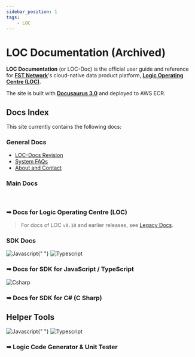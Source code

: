 ```yaml
---
sidebar_position: 1
tags:
    - LOC
---
```


# LOC Documentation (Archived)

**LOC Documentation** (or LOC-Doc) is the official user guide and reference for [**FST Network**](https://www.fst.network/)'s cloud-native data product platform, [**Logic Operating Centre (LOC)**](https://www.fst.network/logic-operation-centre).

The site is built with [**Docusaurus 3.0**](https://docusaurus.io/) and deployed to AWS ECR.

## Docs Index

This site currently contains the following docs:

### General Docs

-   [LOC-Docs Revision](/docs/revision)
-   [System FAQs](/docs/category/system-faqs)
-   [About and Contact](/docs/about)

### Main Docs


<div className="padded">
    <Link to="/main">
        <span className="img-button">
            <ThemedImage
                width="60%"
                alt="LOC-logo"
                sources={{
                    light: useBaseUrl("/img/logo/LOC-logo.svg"),
                    dark: useBaseUrl("/img/logo/LOC-logo-w.svg"),
                }}
            />
        </span>
        <br />
        <h3>➥ Docs for Logic Operating Centre (LOC)</h3>
    </Link>
</div>

> For docs of LOC `v0.10` and earlier releases, see [Legacy Docs](/legacy/intro).

### SDK Docs

<div className="padded-sm">
    <Link to="/sdk-ts">
        <span className="img-button">
            <img
                src={require("/img/language/Javascript.png").default}
                alt="Javascript"
            />{" "}
            <img
                src={require("/img/language/Typescript.png").default}
                alt="Typescript"
            />
        </span>
        <br />
        <h3>➥ Docs for SDK for JavaScript / TypeScript</h3>
    </Link>
</div>

<div className="padded-sm">
    <Link to="/sdk-csharp">
        <span className="img-button">
            <img
                src={require("/img/language/Csharp.png").default}
                alt="Csharp"
            />
        </span>
        <br />
        <h3>➥ Docs for SDK for C# (C Sharp)</h3>
    </Link>
</div>

## Helper Tools

<div className="padded-sm">
    <Link to="/logic-code-generator">
        <span className="img-button">
            <img
                src={require("/img/language/Javascript.png").default}
                alt="Javascript"
            />{" "}
            <img
                src={require("/img/language/Typescript.png").default}
                alt="Typescript"
            />
        </span>
        <br />
        <h3>➥ Logic Code Generator & Unit Tester</h3>
    </Link>
</div>
